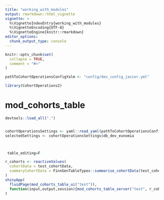 ```yaml
---
title: "working_with_modules"
output: rmarkdown::html_vignette
vignette: >
  %\VignetteIndexEntry{working_with_modules}
  %\VignetteEncoding{UTF-8}
  %\VignetteEngine{knitr::rmarkdown}
editor_options: 
  chunk_output_type: console
---
```


```r
knitr::opts_chunk$set(
  collapse = TRUE,
  comment = "#>"
)

pathToCohortOperationsConfigYalm <- "config/dev_config_javier.yml"
```

```r
library(CohortOperations2)
```



# mod_cohorts_table 

```r
devtools::load_all(".")


cohortOperationsSettings <- yaml::read_yaml(pathToCohortOperationsConfigYalm)
selectedSettings <- cohortOperationsSettings$db_dev_eunomia



 table_editing=F

r_cohorts <- reactiveValues(
  cohortData = test_cohortData,
  summaryCohortData = FinnGenTableTypes::summarise_cohortData(test_cohortData)
)
shinyApp(
  fluidPage(mod_cohorts_table_ui("test")),
  function(input,output,session){mod_cohorts_table_server("test", r_cohorts, table_editing)}
)
```

